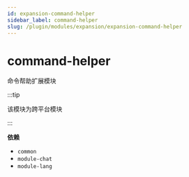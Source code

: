 ```yaml
---
id: expansion-command-helper
sidebar_label: command-helper
slug: /plugin/modules/expansion/expansion-command-helper
---
```


# command-helper

命令帮助扩展模块

:::tip

该模块为跨平台模块

:::

**依赖**

- `common`
- `module-chat`
- `module-lang`